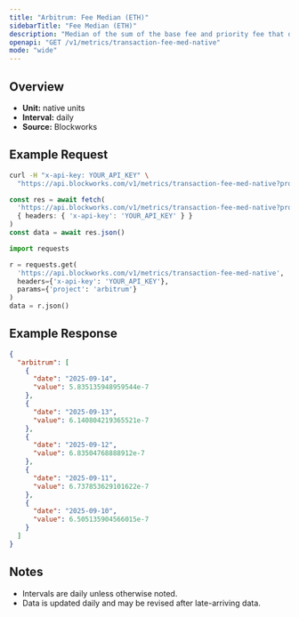 ```yaml
---
title: "Arbitrum: Fee Median (ETH)"
sidebarTitle: "Fee Median (ETH)"
description: "Median of the sum of the base fee and priority fee that day in native chain token"
openapi: "GET /v1/metrics/transaction-fee-med-native"
mode: "wide"
---
```


## Overview

- **Unit:** native units
- **Interval:** daily
- **Source:** Blockworks

## Example Request

<CodeGroup>

```bash cURL
curl -H "x-api-key: YOUR_API_KEY" \
  "https://api.blockworks.com/v1/metrics/transaction-fee-med-native?project=arbitrum"
```

```typescript TypeScript
const res = await fetch(
  'https://api.blockworks.com/v1/metrics/transaction-fee-med-native?project=arbitrum',
  { headers: { 'x-api-key': 'YOUR_API_KEY' } }
)
const data = await res.json()
```

```python Python
import requests

r = requests.get(
  'https://api.blockworks.com/v1/metrics/transaction-fee-med-native',
  headers={'x-api-key': 'YOUR_API_KEY'},
  params={'project': 'arbitrum'}
)
data = r.json()
```

</CodeGroup>

## Example Response

```json
{
  "arbitrum": [
    {
      "date": "2025-09-14",
      "value": 5.835135948959544e-7
    },
    {
      "date": "2025-09-13",
      "value": 6.140804219365521e-7
    },
    {
      "date": "2025-09-12",
      "value": 6.83504768888912e-7
    },
    {
      "date": "2025-09-11",
      "value": 6.737853629101622e-7
    },
    {
      "date": "2025-09-10",
      "value": 6.505135904566015e-7
    }
  ]
}
```

## Notes
- Intervals are daily unless otherwise noted.
- Data is updated daily and may be revised after late-arriving data.